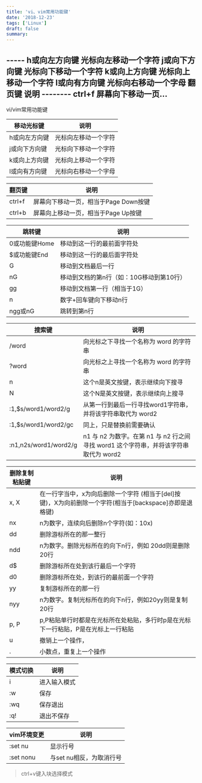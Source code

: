 ```yaml
---
title: 'vi、vim常用功能键'
date: '2018-12-23'
tags: ['Linux']
draft: false
summary: 
---
```


-----   h或向左方向键  光标向左移动一个字符   j或向下方向键  光标向下移动一个字符   k或向上方向键  光标向上移动一个字符   l或向有方向键  光标向右移动一个字母    翻页键  说明  --------   ctrl+f  屏幕向下移动一页...
---
vi/vim常用功能键

|移动光标键 | 说明
|-----|---
| h或向左方向键 | 光标向左移动一个字符
| j或向下方向键 | 光标向下移动一个字符
| k或向上方向键 | 光标向上移动一个字符
| l或向有方向键 | 光标向右移动一个字母

|翻页键 | 说明
|-----|---
| ctrl+f | 屏幕向下移动一页，相当于Page Down按键
| ctrl+b | 屏幕向上移动一页，相当于Page Up按键

|跳转键 | 说明
|-----|---
| 0或功能键Home | 移动到这一行的最前面字符处
| $或功能键End | 移动到这一行的最后面字符处
| G | 移动到文档最后一行
| nG| 移动到文档的第n行（如：10G移动到第10行）
| gg | 移动到文档第一行（相当于1G）
| n<Enter> | 数字+回车键向下移动n行
| ngg或nG | 跳转到第n行

|搜索键 | 说明
|-----|---
| /word | 向光标之下寻找一个名称为 word 的字符串
| ?word | 向光标之上寻找一个名称为 word 的字符串
| n | 这个n是英文按键，表示继续向下搜寻
| N | 这个N是英文按键，表示继续向上搜寻
| :1,$s/word1/word2/g | 从第一行到最后一行寻找word1字符串，并将该字符串取代为 word2 
| :1,$s/word1/word2/gc | 同上，只是替换前需要确认
| :n1,n2s/word1/word2/g | n1 与 n2 为数字。在第 n1 与 n2 行之间寻找 word1 这个字符串，并将该字符串取代为 word2 

|删除复制粘贴键 | 说明
|-----|---
| x, X | 在一行字当中，x为向后删除一个字符 (相当于[del]按键)，X为向前删除一个字符(相当于[backspace]亦即是退格键)
| nx | n为数字，连续向后删除n个字符(如：10x)
| dd | 删除游标所在的那一整行
| ndd | n为数字。删除光标所在的向下n行，例如 20dd则是删除20行
| d$ | 删除游标所在处到该行最后一个字符
| d0 | 删除游标所在处，到该行的最前面一个字符
| yy | 复制游标所在的那一行
| nyy | n为数字。复制光标所在的向下n行，例如20yy则是复制20行
| p, P | p,P粘贴单行时都是在光标所在处粘贴，多行时p是在光标下一行粘贴，P是在光标上一行粘贴
| u | 撤销上一个操作，
| . | 小数点，重复上一个操作

|模式切换 | 说明
|-----|---
| i | 进入输入模式
| :w | 保存
| :wq | 保存退出
| :q! | 退出不保存

|vim环境变更 | 说明
|-----|---
| :set nu | 显示行号
| :set nonu | 与set nu相反，为取消行号

> ctrl+v键入块选择模式